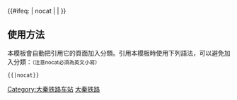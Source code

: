 {{鐵道路線|
| 模板名稱 = 大秦铁路
| 名稱 = [[大秦铁路]]
| 代表色 = #0033c9
| Logo = [[File:China_Railways.svg|17px]]
| 背景顏色 = #FFFFFF
| 車站列表 = （[[大同站|大同]] - [[平旺站|平旺]] - <以上为[[同蒲铁路]]> ）[[韩家岭站|韩家岭]] - [[马辛庄站|马辛庄]] - [[湖东站|湖东]] - [[大同县站|大同县]] - <s>[[东井集站|东井集]]</s> - [[阳原站|阳原]] - <s>[[东城乡站|东城乡]]</s> - [[化稍营站|化稍营]] - <s>[[王家湾站 (河北省)|王家湾]]</s> - [[涿鹿站|涿鹿]] - [[沙城东站|沙城东]] - [[北辛堡站|北辛堡]] - [[延庆北站|延庆北]] - <s>[[铁炉村站|铁炉村]]</s> - [[下庄站 (北京市)|下庄]] - [[茶坞站|茶坞]] - <s>[[木林站|木林]]</s> - [[平谷站|平谷]] - [[大石庄站|大石庄]] - [[蓟县西站|蓟县西]] - [[翠屏山站 (中国铁路)|翠屏山]] - [[玉田北站|玉田北]] - <s>[[平安城站|平安城]]</s> - [[遵化北站|遵化北]] - [[迁西站|迁西]] - <s>[[罗家屯站|罗家屯]]</s> - [[迁安北站|迁安北]] - [[卢龙北站|卢龙北]] - <s>[[抚宁北站|抚宁北]]</s> - [[后营站|后营]] - <s>[[西张庄站|西张庄]]</s> - [[秦皇岛站|秦皇岛]] - [[秦皇岛东站|秦皇岛东]] - [[柳村南站|柳村南]]
}}
<includeonly>{{#ifeq: {{{1}}} | nocat | <!--空--> | [[Category:大秦铁路车站]] }}</includeonly><noinclude>

==使用方法==
本模板會自動把引用它的頁面加入分類。引用本模板時使用下列語法，可以避免加入分類：<small>（注意nocat必須為英文小寫）</small>
 <nowiki>{{</nowiki>{{PAGENAME}}<nowiki>|nocat}}</nowiki>
[[Category:中國鐵路路線模板|大秦铁路]]
</noinclude>